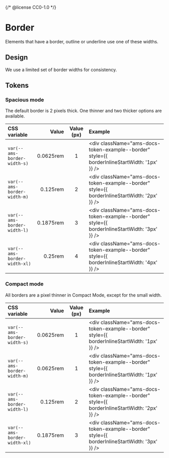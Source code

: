 {/* @license CC0-1.0 */}


<Meta title="Brand/Design Tokens/Border" />

# Border

Elements that have a border, outline or underline use one of these widths.

## Design

We use a limited set of border widths for consistency.

## Tokens

### Spacious mode

The default border is 2 pixels thick.
One thinner and two thicker options are available.

| CSS variable                 |     Value | Value (px) | Example                                                                                      |
| :--------------------------- | --------: | :--------: | :------------------------------------------------------------------------------------------- |
| `var(--ams-border-width-s)`  | 0.0625rem |     1      | <div className="ams-docs-token-example--border" style={{ borderInlineStartWidth: '1px' }} /> |
| `var(--ams-border-width-m)`  |  0.125rem |     2      | <div className="ams-docs-token-example--border" style={{ borderInlineStartWidth: '2px' }} /> |
| `var(--ams-border-width-l)`  | 0.1875rem |     3      | <div className="ams-docs-token-example--border" style={{ borderInlineStartWidth: '3px' }} /> |
| `var(--ams-border-width-xl)` |   0.25rem |     4      | <div className="ams-docs-token-example--border" style={{ borderInlineStartWidth: '4px' }} /> |

### Compact mode

All borders are a pixel thinner in Compact Mode, except for the small width.

| CSS variable                 |     Value | Value (px) | Example                                                                                      |
| :--------------------------- | --------: | :--------: | :------------------------------------------------------------------------------------------- |
| `var(--ams-border-width-s)`  | 0.0625rem |     1      | <div className="ams-docs-token-example--border" style={{ borderInlineStartWidth: '1px' }} /> |
| `var(--ams-border-width-m)`  | 0.0625rem |     1      | <div className="ams-docs-token-example--border" style={{ borderInlineStartWidth: '1px' }} /> |
| `var(--ams-border-width-l)`  |  0.125rem |     2      | <div className="ams-docs-token-example--border" style={{ borderInlineStartWidth: '2px' }} /> |
| `var(--ams-border-width-xl)` | 0.1875rem |     3      | <div className="ams-docs-token-example--border" style={{ borderInlineStartWidth: '3px' }} /> |
